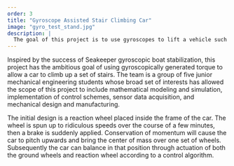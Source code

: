 ```yaml
---
order: 3
title: "Gyroscope Assisted Stair Climbing Car"
image: "gyro_test_stand.jpg"
description: | 
  The goal of this project is to use gyroscopes to lift a vehicle such that it can climb stairs.
---
```

Inspired by the success of Seakeeper gyroscopic boat stabilization, this project has the ambitious goal of using gyroscopically generated torque to allow a car to climb up a set of stairs. The team is a group of five junior mechanical engineering students whose broad set of interests has allowed the scope of this project to include mathematical modeling and simulation, implementation of control schemes, sensor data acquisition, and mechanical design and manufacturing.

The initial design is a reaction wheel placed inside the frame of the car. The wheel is spun up to ridiculous speeds over the course of a few minutes, then a brake is suddenly applied. Conservation of momentum will cause the car to pitch upwards and bring the center of mass over one set of wheels. Subsequently the car can balance in that position through actuation of both the ground wheels and reaction wheel according to a control algorithm.
